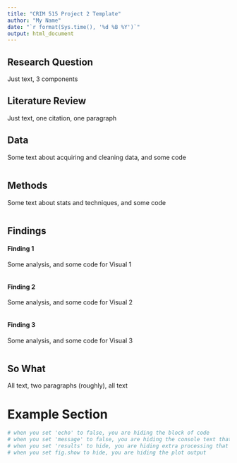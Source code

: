 ```yaml
---
title: "CRIM 515 Project 2 Template"
author: "My Name"
date: "`r format(Sys.time(), '%d %B %Y')`"
output: html_document
---
```


## Research Question
Just text, 3 components

## Literature Review
Just text, one citation, one paragraph

## Data
Some text about acquiring and cleaning data, and some code
```r

```

## Methods
Some text about stats and techniques, and some code
```r

```

## Findings
#### Finding 1
Some analysis, and some code for Visual 1
```r

```

#### Finding 2
Some analysis, and some code for Visual 2
```r

```

#### Finding 3
Some analysis, and some code for Visual 3
```r

```

## So What
All text, two paragraphs (roughly), all text


# Example Section
```r
# when you set 'echo' to false, you are hiding the block of code 
# when you set 'message' to false, you are hiding the console text that comes after running your code
# when you set 'results' to hide, you are hiding extra processing that occasionally shows up in the console
# when you set fig.show to hide, you are hiding the plot output
```
